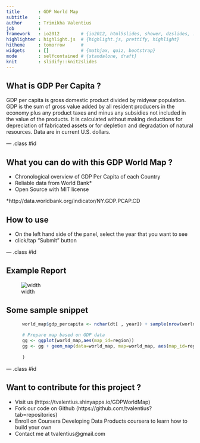 ```yaml
---
title       : GDP World Map
subtitle    : 
author      : Trimikha Valentius
job         : 
framework   : io2012        # {io2012, html5slides, shower, dzslides, ...}
highlighter : highlight.js  # {highlight.js, prettify, highlight}
hitheme     : tomorrow      # 
widgets     : []            # {mathjax, quiz, bootstrap}
mode        : selfcontained # {standalone, draft}
knit        : slidify::knit2slides
---
```


## What is GDP Per Capita ? 

GDP per capita is gross domestic product divided by midyear population. GDP is the sum of gross value added by all resident producers in the economy plus any product taxes and minus any subsidies not included in the value of the products. It is calculated without making deductions for depreciation of fabricated assets or for depletion and degradation of natural resources. Data are in current U.S. dollars.

--- .class #id 

## What you can do with this GDP World Map ?

- Chronological overview of GDP Per Capita of each Country
- Reliable data from World Bank*
- Open Source with MIT license


*http://data.worldbank.org/indicator/NY.GDP.PCAP.CD

## How to use

- On the left hand side of the panel, select the year that you want to see
- click/tap "Submit" button

--- .class #id 

## Example Report
![width](assets/img/example.png)

## Some sample snippet

```r
      world_map$gdp_percapita <- nchar(dt[ , year]) + sample(nrow(world_map))
      
      # Prepare map based on GDP data
      gg <- ggplot(world_map,aes(map_id=region))  
      gg <- gg + geom_map(data=world_map, map=world_map, aes(map_id=region, x=long, y=lat)
        
      )
```

--- .class #id 

## Want to contribute for this project ?

- Visit us (https://tvalentius.shinyapps.io/GDPWorldMap)
- Fork our code on Github (https://github.com/tvalentius?tab=repositories)
- Enroll on Coursera Developing Data Products coursera to learn how to build your own
- Contact me at tvalentius@gmail.com




